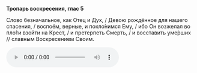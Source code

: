 **Тропарь воскресения, глас 5**

Слово безначальное, как Отец и Дух, / Девою рождённое для нашего спасения, / воспоём, верные, и покло́нимся Ему, / ибо Он возжелал во пло́ти взойти на Крест, / и претерпеть Смерть, / и восставить уме́рших // славным Воскресением Своим.

<audio controls>
    <source
        src="https://psmb-neos-resources.hb.bizmrg.com/target/psmb/927c6b419556e557681c3e6e9346aec7deb95235/glass5.mp3"
        type="audio/mpeg"
    />
</audio>
